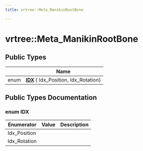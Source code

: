 ```yaml
---
title: vrtree::Meta_ManikinRootBone

---
```


# vrtree::Meta_ManikinRootBone





## Public Types

|                | Name           |
| -------------- | -------------- |
| enum| **[IDX](../Classes/structvrtree_1_1_meta___manikin_root_bone.mdx#enum-idx)** { Idx_Position, Idx_Rotation} |

## Public Types Documentation

### enum IDX

| Enumerator | Value | Description |
| ---------- | ----- | ----------- |
| Idx_Position | |   |
| Idx_Rotation | |   |




